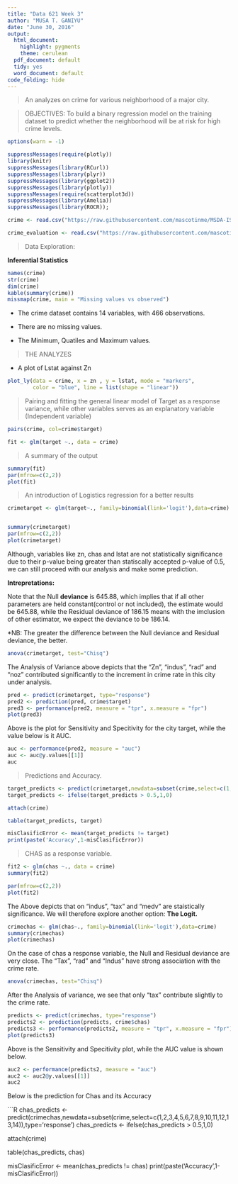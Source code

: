 ```yaml
---
title: "Data 621 Week 3"
author: "MUSA T. GANIYU"
date: "June 30, 2016"
output:
  html_document:
    highlight: pygments
    theme: cerulean
  pdf_document: default
  tidy: yes
  word_document: default
code_folding: hide
---
```

> An analyzes on crime for various neighborhood of a major city.


> OBJECTIVES: To build a binary regression model on the training dataset to predict whether the neighborhood will be at risk for high crime levels.



```r

options(warn = -1)

suppressMessages(require(plotly))
library(knitr)
suppressMessages(library(RCurl))
suppressMessages(library(plyr))
suppressMessages(library(ggplot2))
suppressMessages(library(plotly))
suppressMessages(require(scatterplot3d))
suppressMessages(library(Amelia))
suppressMessages(library(ROCR));

crime <- read.csv("https://raw.githubusercontent.com/mascotinme/MSDA-IS621/master/crime-training-data.csv", header = TRUE, sep = ",")

crime_evaluation <- read.csv("https://raw.githubusercontent.com/mascotinme/MSDA-IS621/master/crime-evaluation-data.csv", header = TRUE, sep = ",")


```

> Data Exploration:

**Inferential Statistics**

```R
names(crime)
str(crime)
dim(crime)
kable(summary(crime))
missmap(crime, main = "Missing values vs observed")

```

> 

* The crime dataset contains 14 variables, with 466 observations.

* There are no missing values.

* The Minimum, Quatiles and Maximum values.


> THE ANALYZES

* A plot of Lstat against Zn
```R

plot_ly(data = crime, x = zn , y = lstat, mode = "markers",
        color = "blue", line = list(shape = "linear"))
```

> Pairing and fitting the general linear model of Target as a response variance, while other variables serves as an explanatory variable (Independent variable)

```R
pairs(crime, col=crime$target)

fit <- glm(target ~., data = crime) 
```

> A summary of the output 

```R

summary(fit)
par(mfrow=c(2,2))
plot(fit)
```


> An introduction of Logistics regression for a better results

```R

crimetarget <- glm(target~., family=binomial(link='logit'),data=crime)


summary(crimetarget)
par(mfrow=c(2,2))
plot(crimetarget)

```


Although, variables like zn, chas and lstat are not statistically significance due to their p-value being greater than statiscally accepted p-value of 0.5, we can still proceed with our analysis and make some prediction.


**Intrepretations:**

Note that the Null **deviance** is 645.88, which implies that if all other parameters are held constant(control or not included), the estimate would be 645.88, while the Residual deviance of 186.15 means with the imclusion of other estimator, we expect the deviance to be 186.14. 

*NB: The greater the difference between the Null deviance and Residual deviance, the better.


```R

anova(crimetarget, test="Chisq")
```

The Analysis of Variance above depicts that the "Zn", "indus", "rad" and "noz" contributed significantly to the increment in crime rate in this city under analysis. 



```R

pred <- predict(crimetarget, type="response")
pred2 <- prediction(pred, crime$target)
pred3 <- performance(pred2, measure = "tpr", x.measure = "fpr")
plot(pred3)
```

Above is the plot for Sensitivity and Specitivity for the city target, while the value below is it AUC.



```R
auc <- performance(pred2, measure = "auc")
auc <- auc@y.values[[1]]
auc
```


> Predictions and Accuracy.

```R


target_predicts <- predict(crimetarget,newdata=subset(crime,select=c(1,2,3,4,5,6,7,8,9,10,11,12,13,14)),type='response')
target_predicts <- ifelse(target_predicts > 0.5,1,0)

attach(crime)

table(target_predicts, target)

misClasificError <- mean(target_predicts != target)
print(paste('Accuracy',1-misClasificError))
```


> CHAS as a response variable.


```R

fit2 <- glm(chas ~., data = crime)
summary(fit2)

par(mfrow=c(2,2))
plot(fit2)
```

The Above depicts that on "indus", "tax" and "medv" are staistically significance. We will therefore explore another option: **The Logit.**
 
```R

crimechas <- glm(chas~., family=binomial(link='logit'),data=crime)
summary(crimechas)
plot(crimechas)
```

On the case of chas a response variable, the Null and Residual deviance are very close. The "Tax", "rad" and "Indus" have strong association with the crime rate.

```R
anova(crimechas, test="Chisq")
```

After the Analysis of variance, we see that only "tax" contribute slightly to the crime rate.

```R
predicts <- predict(crimechas, type="response")
predicts2 <- prediction(predicts, crime$chas)
predicts3 <- performance(predicts2, measure = "tpr", x.measure = "fpr")
plot(predicts3)
```

Above is the Sensitivity and Specitivity plot, while the AUC value is shown below.

```R
auc2 <- performance(predicts2, measure = "auc")
auc2 <- auc2@y.values[[1]]
auc2

```


Below is the prediction for Chas and its Accuracy

```R

chas_predicts <- predict(crimechas,newdata=subset(crime,select=c(1,2,3,4,5,6,7,8,9,10,11,12,13,14)),type='response')
chas_predicts <- ifelse(chas_predicts > 0.5,1,0)

attach(crime)

table(chas_predicts, chas)

misClasificError <- mean(chas_predicts != chas)
print(paste('Accuracy',1-misClasificError))




